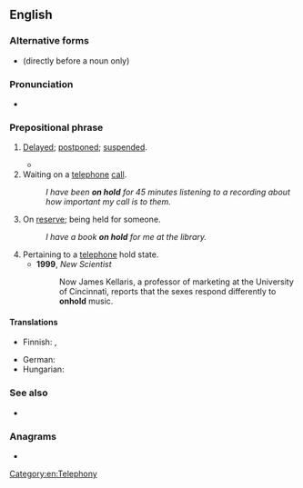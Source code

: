 {{also|onhold}}
==English==

===Alternative forms===
* {{l|en|on-hold}} (directly before a noun only)

===Pronunciation===
* {{audio|en|En-au-on hold.ogg|Audio (AU)}}

===Prepositional phrase===
{{en-PP}}

# {{lb|en|idiomatic}} [[delayed|Delayed]]; [[postponed]]; [[suspended]].
#: {{ux|en|This project is '''on hold''' until we can get more information.}}
#* {{quote-journal|en|date=2021 May 5|author=Paul Clifton|title=Network News: Heathrow Western Rail Access scheme ''''on hold''''|journal=RAIL|issue=930|page=26|text=Plans to build a western rail route into Heathrow Airport have been put '''on hold''', with Network Rail saying that staff working on the scheme have been moved to other projects.}}
# Waiting on a [[telephone]] [[call]].
#: ''I have been '''on hold''' for 45 minutes listening to a recording about how important my call is to them.''
# On [[reserve]]; being held for someone.
#: ''I have a book '''on hold''' for me at the library.''
# Pertaining to a [[telephone]] hold state.
#* '''1999''', ''New Scientist''
#*: Now James Kellaris, a professor of marketing at the University of Cincinnati, reports that the sexes respond differently to '''onhold'''{{sic}} music.

====Translations====
{{trans-see|delayed; postponed; suspended|postponed|suspended}}
{{trans-top|on reserve}}
* Finnish: {{t|fi|[[varattu|varattuna]]}}, {{t+|fi|varalla}}
{{trans-mid}}
* German: {{t+|de|reserviert}}
* Hungarian: {{t|hu|félretesz|alt=félretéve}}
{{trans-bottom}}

===See also===
* {{l|en|hold on}}

===Anagrams===
* {{anagrams|en|a=dhlnoo|hold on}}

[[Category:en:Telephony]]